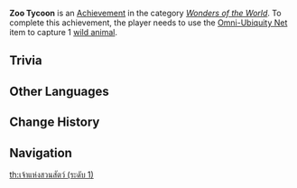 {{Achievement Infobox
|title        = Zoo Tycoon
|id           = 80127
|order id     = 0127
|category     = Wonders of the World
|description  = Use the [[Omni-Ubiquity Net]] item to capture 1 [[Wildlife|wild animal]].
|requirements = 
|primogems    = 5
|tracking     = Tracks the total of captured animals.
|topic        = Omni-Ubiquity Net
|set          = Zoo Tycoon
|tier         = 1
|tiers_total  = 3
|tier1        = Zoo Tycoon (Tier 1)
|tier2        = Zoo Tycoon (Tier 2)
|tier3        = Zoo Tycoon (Tier 3)
|prev         = 
|next         = Zoo Tycoon (Tier 2)
|type         = Exploration
}}
'''Zoo Tycoon''' is an [[Achievement]] in the category ''[[Wonders of the World]]''. To complete this achievement, the player needs to use the [[Omni-Ubiquity Net]] item to capture 1 [[Wildlife|wild animal]].

==Trivia==
{{Transclude|Zoo Tycoon|Trivia}}
<!--
==Video Guides==
{{EVT
|video1   = 
|caption1 = 
}}
-->

==Other Languages==
{{Transclude|Zoo Tycoon|Other Languages}}
<!--
{{Other Languages
|en      = "Trying to Tame Me?"
|zhs     = 「是想要驯服我吗？」
|zhs_rm  = "Shì Xiǎngyào Xùnfú Wǒ Ma?"
|zht     = 「是想要馴服我嗎？」
|zht_rm  = "Shì Xiǎngyào Xùnfú Wǒ Ma?"
|ja      = 「従順させたいのか？」
|ja_rm   = 
|ko      = 「날 길들이고 싶어?」
|ko_rm   = 
|es      = ¿Intentas domesticarme?
|fr      = Attrape-moi si tu peux !
|ru      = «Пытаешься приручить меня?»
|th      = "อยากจะฝึกฉันให้เชื่องอย่างนั้นเหรอ?"
|th_rm   = 
|vi      = "Muốn Thuần Phục Ta?"
|de      = „Willst du mich zähmen?“
|id      = "'Ternyata' Semudah Itu Ferguso!"
|pt      = "Você quer me domesticar?"
}}
-->

==Change History==
{{Change History|2.3}}
<!--
==References==
{{Reflist}}
-->
==Navigation==
{{Achievement Navbox|Wonders of the World|Exploration}}
[[th:เจ้าแห่งสวนสัตว์ (ระดับ 1)]]